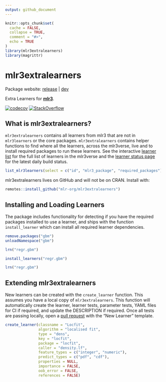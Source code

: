 ```yaml
---
output: github_document
---
```


```r
knitr::opts_chunk$set(
  cache = FALSE,
  collapse = TRUE,
  comment = "#>",
  echo = TRUE
)
library(mlr3extralearners)
library(magrittr)
```

# mlr3extralearners

Package website: [release](https://mlr3extralearners.mlr-org.com/) | [dev](https://mlr3extralearners.mlr-org.com/dev/)

Extra Learners for **[mlr3](https://github.com/mlr-org/mlr3/)**.

<!-- badges: start -->
[![codecov](https://codecov.io/gh/mlr-org/mlr3extralearners/branch/master/graph/badge.svg)](https://codecov.io/gh/mlr-org/mlr3extralearners)
[![StackOverflow](https://img.shields.io/badge/stackoverflow-mlr3-orange.svg)](https://stackoverflow.com/questions/tagged/mlr3)
<!-- badges: end -->

## What is mlr3extralearners?

`mlr3extralearners` contains all learners from mlr3 that are not in `mlr3learners` or the
core packages. `mlr3extralearners` contains helper functions to find where all the learners, across the mlr3verse, live and to install required packages to run these learners. See the interactive [learner list](http://mlr3extralearners.mlr-org.com/articles/learners/list_learners.html) for the full list of learners in the mlr3verse and the [learner status page](http://mlr3extralearners.mlr-org.com/articles/learners/learner_status.html) for the latest daily build status.

```r
list_mlr3learners(select = c("id", "mlr3_package", "required_packages"))
```

mlr3extralearners lives on GitHub and will not be on CRAN. Install with:

```r
remotes::install_github("mlr-org/mlr3extralearners")
```

## Installing and Loading Learners

The package includes functionality for detecting if you have the required packages installed
to use a learner, and ships with the function `install_learner` which can install all required
learner dependencies.

```r
remove.packages("gbm")
unloadNamespace("gbm")
```
```r
lrn("regr.gbm")
```
```r
install_learners("regr.gbm")
```
```r
lrn("regr.gbm")
```

## Extending mlr3extralearners

New learners can be created with the `create_learner` function. This assumes you have a local
copy of `mlr3extralearners`. This function will automatically create the learner, learner tests, parameter tests, YAML files for CI if required, and update the DESCRIPTION if required.
Once all tests are passing locally, open a [pull request](https://github.com/mlr-org/mlr3extralearners/pulls) with the "New Learner" template.

```r
create_learner(classname = "Locfit",
               algorithm = "localised fit",
               type = "dens",
               key = "locfit",
               package = "locfit",
               caller = "density.lf",
               feature_types = c("integer", "numeric"),
               predict_types = c("pdf", "cdf"),
               properties = NULL,
               importance = FALSE,
               oob_error = FALSE,
               references = FALSE)
```
